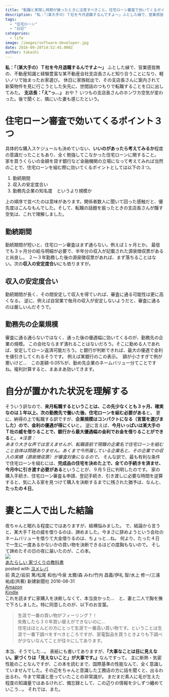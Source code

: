 ```yaml
---
title: "転職と家探し時期が被ったときに注意すべきこと。住宅ローン審査で効いてくるポイント３つ。"
description: "私：「（某大手の）Ｔ社を今月退職するんですよ〜」ふとした縁で、営業感皆無の、不動産知識と経験豊富な某不動産会社支店長さんと知り合うことになり、軽いノリで始まった..."
tags:
  - "住宅ローン"
  - "日記"
categories:
  - life
image: /images/software-developer.jpg
date: 2016-09-28T14:52:45.000Z
author: takashi
---
```



<strong>私：「（某大手の）Ｔ社を今月退職するんですよ〜」</strong>
ふとした縁で、営業感皆無の、不動産知識と経験豊富な某不動産会社支店長さんと知り合うことになり、軽いノリで始まったお家選び。
休日に家族総出で、その支店長さんに案内されて新築物件を見に行こうとした矢先に、世間話のつもりで転職することを口に出してみた。
<strong>支店長：「え”っ…」</strong>
おや？ いつもの支店長さんのホンワカ空気が変わった。後で聞くと、隣にいた妻も感じたという。
<h1>住宅ローン審査で効いてくるポイント３つ</h1>
具体的な購入スケジュールも決めていない、<strong>いいのがあったら考えてみるか</strong>程度の意識だったこともあり、全く勉強してこなかった住宅ローンに関すること。
家を買うくらいの金額を貸す銀行など金融機関の立場になって考えてみれば当然のことで、住宅ローンを組む際に効いてくるポイントとしては以下の３つ。
<ol>
<li>勤続期間</li>
<li>収入の安定度合い</li>
<li>勤務先企業の知名度　というより規模か</li>
</ol>
上の順序で並べたのは意味があります。関係者数人に聞いて回った感触だと、優先度はこんなもんでした。そして、転職の話題を振ったときの支店長さんが醸す空気は、これで理解しました。
<h2>勤続期間</h2>
勤続期間が短いと、住宅ローン審査はまず通らない。例えば１ヶ月とか。
最低でも３ヶ月分の給与明細が必要で、半年分の収入が記載された源泉徴収票があると尚良し。
２〜３年勤務した後の源泉徴収票があれば、まず落ちることはない。次の<strong>収入の安定度合い</strong>にも依りますが。
<h2>収入の安定度合い</h2>
勤続期間が長く、その間安定して収入を得ていれば、審査に通る可能性は更に高くなる。
逆に、例えば自営業で毎月の収入が安定しないようだと、審査に通るのは厳しいんだそうで。
<h2>勤務先の企業規模</h2>
審査に通る通らないではなく、通った後の優遇幅に効いてくるのが、勤務先の企業の規模。
この会社ならまず潰れることはないだろう。そこに勤める人であれば、安定してローン返済可能だろう。と銀行が判断できれば、最大の優遇で金利を値引きしてくれるそうです。
例えば某銀行のこの表示。
<img src="https://farm8.staticflickr.com/7560/29000598114_a7d1036b83_o_d.png" alt="" />
額が小さすぎて例が悪いけど…　この差額-0.05%が、勤め先企業のネームバリュー分てことですね。複利計算すると、まあまあ効いてきます。
<h1>自分が置かれた状況を理解する</h1>
そういう訳なので、<strong>来月転職するということは、この先少なくとも３ヶ月、確実なのは１年以上、次の勤務先で働いた後、住宅ローンを組む必要がある</strong>と。
更に、納得の上で転職する訳ですが、<strong>企業規模はコンパクトになる（言葉を選びました）ので、金利の優遇が得にくい</strong>と。
逆に言えば、<strong>今月いっぱいは某大手のＴ社の威を借りることで、銀行から最大優遇幅の金利でお金を借りることができる</strong>と。
<em>※注意：</em><br />
<em>あまり大きな声では言えませんが、転職直前で現職の企業名で住宅ローンを組むこと自体は問題ありません。あくまで今所属している企業名と、その企業での収入の実績（源泉徴収票）が審査対象になるので。</em>
そんな訳で、最も有利な条件で住宅ローンを組むには、<strong>完成品の住宅を決めた上で、全ての手続きを済ませ、今月中に引き渡す必要がある</strong>ということが、９月５日に判明したのです。
家の購入手続き、住宅ローン審査＆申請、登記手続き、引き渡しに必要な時間を逆算すると、気に入る家を見つけて購入を決断するまでに残された猶予は、なんと、<strong>たったの４日</strong>。
<h1>妻と二人で出した結論</h1>
夜ちゃんと眠れる程度にではありますが、結構悩みました。
で、結論から言うと、某大手Ｔ社の威を借りるのは、諦めました。今まさに辞めようという会社のネームバリューを借りて大金借りるのは、ちょっと…ね。
何より、たった４日で一生に一度あるかないかの買い物を決断できるほどの度胸もないので。
そして諦めたその日の夜に届いたのが、この本。
<div class="cstmreba"><div class="booklink-box"><div class="booklink-image"><a href="http://c.af.moshimo.com/af/c/click?a_id=602830&amp;p_id=170&amp;pc_id=185&amp;pl_id=4062&amp;s_v=b5Rz2P0601xu&amp;url=http%3A%2F%2Fwww.amazon.co.jp%2Fexec%2Fobidos%2FASIN%2F4865270590%2Fref%3Dnosim" target="_blank" rel="noopener"><img src="http://ecx.images-amazon.com/images/I/51BUet2GPXL._SL160_.jpg" style="border: none" /></a><img src="http://i.af.moshimo.com/af/i/impression?a_id=602830&amp;p_id=170&amp;pc_id=185&amp;pl_id=4062" width="1" height="1" style="border:none"></div><div class="booklink-info"><div class="booklink-name"><a href="http://c.af.moshimo.com/af/c/click?a_id=602830&amp;p_id=170&amp;pc_id=185&amp;pl_id=4062&amp;s_v=b5Rz2P0601xu&amp;url=http%3A%2F%2Fwww.amazon.co.jp%2Fexec%2Fobidos%2FASIN%2F4865270590%2Fref%3Dnosim" target="_blank" rel="noopener">あたらしい 家づくりの教科書</a><img src="http://i.af.moshimo.com/af/i/impression?a_id=602830&amp;p_id=170&amp;pc_id=185&amp;pl_id=4062" width="1" height="1" style="border:none"><div class="booklink-powered-date">posted with <a href="http://yomereba.com" rel="nofollow noopener" target="_blank">ヨメレバ</a></div></div><div class="booklink-detail">前 真之/岩前 篤/松尾 和也/今泉 太爾/森 みわ/竹内 昌義/伊礼 智/水上 修一/三浦 祐成(共著) 新建新聞社 2016-08-31    </div><div class="booklink-link2"><div class="shoplinkamazon"><a href="http://c.af.moshimo.com/af/c/click?a_id=602830&amp;p_id=170&amp;pc_id=185&amp;pl_id=4062&amp;s_v=b5Rz2P0601xu&amp;url=http%3A%2F%2Fwww.amazon.co.jp%2Fexec%2Fobidos%2FASIN%2F4865270590%2Fref%3Dnosim" target="_blank" rel="noopener">Amazon</a><img src="http://i.af.moshimo.com/af/i/impression?a_id=602830&amp;p_id=170&amp;pc_id=185&amp;pl_id=4062" width="1" height="1" style="border:none"></div><div class="shoplinkkindle"><a href="http://c.af.moshimo.com/af/c/click?a_id=602830&amp;p_id=170&amp;pc_id=185&amp;pl_id=4062&amp;s_v=b5Rz2P0601xu&amp;url=http%3A%2F%2Fwww.amazon.co.jp%2Fgp%2Fsearch%3Fkeywords%3D%2582%25A0%2582%25BD%2582%25E7%2582%25B5%2582%25A2%2520%2589%25C6%2582%25C3%2582%25AD%2582%25E8%2582%25CC%258B%25B3%2589%25C8%258F%2591%26__mk_ja_JP%3D%2583J%2583%255E%2583J%2583i%26url%3Dnode%253D2275256051" target="_blank" rel="noopener">Kindle</a><img src="http://i.af.moshimo.com/af/i/impression?a_id=602830&amp;p_id=170&amp;pc_id=185&amp;pl_id=4062" width="1" height="1" style="border:none"></div>                                           </div></div><div class="booklink-footer"></div></div></div>
これを読まずに家購入を決断しなくて、本当良かった…　と、妻と二人で胸を撫で下ろしました。特に同意したのが、以下のお言葉。
<blockquote>
  生涯で一番の買い物がフィーリング？！<br />
  失敗したら３０年買い替えができないのに…<br />
  住宅はほとんどの方にとって生涯で一番高い買い物です。ということは生涯で一番下調べをすべきところですが、家電製品を買うときよりも下調べが少ないなんてことが往々にしてあります。
</blockquote>
本当、そうでした…。
表紙にも書いてありますが、<strong>『大事なことは目に見えない。家づくりは「見えないこと」が大事です。』</strong>なんですって。
主に断熱・気密性能のことなんですが、この本を読むまで、国際基準の性能なんて、全く意識していませんでした。その辺をちゃんと意識した工務店の方に話を聞くと、出るわ出るわ。今まで常識と思っていたことの非常識が。
まだまだ素人に毛が生えた程度の知識量ではあるけれど、備忘録として、この辺りの情報を少しずつ纏めていこう…。
それでは、また。